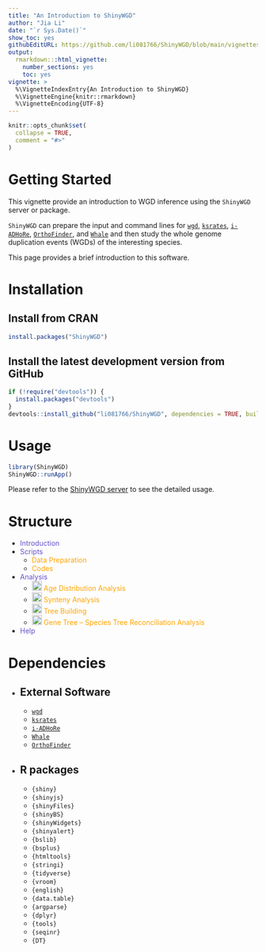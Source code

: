 ```yaml
---
title: "An Introduction to ShinyWGD"
author: "Jia Li"
date: "`r Sys.Date()`"
show_toc: yes
githubEditURL: https://github.com/li081766/ShinyWGD/blob/main/vignettes/intro_to_shinywgd.Rmd
output: 
  rmarkdown:::html_vignette:
    number_sections: yes
    toc: yes
vignette: >
  %\VignetteIndexEntry{An Introduction to ShinyWGD}
  %\VignetteEngine{knitr::rmarkdown}
  %\VignetteEncoding{UTF-8}
---
```


```r
knitr::opts_chunk$set(
  collapse = TRUE,
  comment = "#>"
)
```

# Getting Started

This vignette provide an introduction to WGD inference using 
the `ShinyWGD` server or package.

`ShinyWGD` can prepare the input and command lines for [`wgd`](https://github.com/arzwa/wgd), [`ksrates`](https://github.com/VIB-PSB/ksrates), [`i-ADHoRe`](https://www.vandepeerlab.org/?q=tools/i-adhore30), [`OrthoFinder`](https://github.com/davidemms/OrthoFinder), and [`Whale`](https://github.com/arzwa/Whale.jl/tree/master) 
and then study the whole genome duplication events (WGDs) of the interesting species.

This page provides a brief introduction to this software. 


# Installation

## Install from CRAN

```r
install.packages("ShinyWGD")
```

## Install the latest development version from GitHub

```r
if (!require("devtools")) {
  install.packages("devtools")
}
devtools::install_github("li081766/ShinyWGD", dependencies = TRUE, build_vignettes = FALSE)
```

# Usage

```r
library(ShinyWGD)
ShinyWGD::runApp()
```

Please refer to the <font color='#6650C9'>[ShinyWGD server](https://bioinformatics.psb.ugent.be/webtools/ShinyWGD)</font> 
to see the detailed usage. 


# Structure

- <font color="#6650C9"><i class="fa-solid fa-info"></i> Introduction</font>
- <font color="#6650C9"><i aria-label="terminal icon" class="fa fa-terminal fa-fw fa-fade" role="presentation"></i>Scripts</font>
  - <font color="orange"><i aria-label="microscope icon" class="fa fa-microscope fa-fw fa-fade" role="presentation"></i> Data Preparation</font>
  - <font color="orange"><i aria-label="code icon" class="fa fa-code fa-fw fa-fade" role="presentation"></i> Codes</font>
- <font color="#6650C9"><i class="fa-solid fa-pencil" role="presentation"></i> Analysis</font>
  - <font color="orange"><img src="../inst/ShinyWGD/www/images/ksIcon.svg" alt="Icon" width="20" height="20"> Age Distribution Analysis</font>
  - <font color="orange"><img src="../inst/ShinyWGD/www/images/syntenyIcon.svg" alt="Icon" width="20" height="20"> Synteny Analysis</font>
  - <font color="orange"><img src="../inst/ShinyWGD/www/images/ksTreeIcon.svg" alt="Icon" width="20" height="20"> Tree Building</font>
  - <font color="orange"><img src="../inst/ShinyWGD/www/images/treeReconciliationIcon.svg" alt="Icon" width="20" height="20"> Gene Tree – Species Tree Reconciliation Analysis</font>
- <font color="#6650C9"><i class="fa-solid fa-question"></i> Help</font>

# Dependencies

- ## External Software
  - [`wgd`](https://github.com/arzwa/wgd)
  - [`ksrates`](https://github.com/VIB-PSB/ksrates)
  - [`i-ADHoRe`](https://www.vandepeerlab.org/?q=tools/i-adhore30)
  - [`Whale`](https://github.com/arzwa/Whale.jl/tree/master)
  - [`OrthoFinder`](https://github.com/davidemms/OrthoFinder)

- ## R packages
  - `{shiny}`
  - `{shinyjs}`
  - `{shinyFiles}`
  - `{shinyBS}`
  - `{shinyWidgets}`
  - `{shinyalert}`
  - `{bslib}`
  - `{bsplus}`
  - `{htmltools}`
  - `{stringi}`
  - `{tidyverse}`
  - `{vroom}`
  - `{english}`
  - `{data.table}`
  - `{argparse}`
  - `{dplyr}`
  - `{tools}`
  - `{seqinr}`
  - `{DT}`

